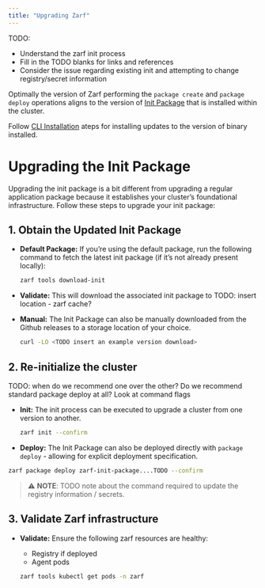 ```yaml
---
title: "Upgrading Zarf"
---
```


TODO:
- Understand the zarf init process
- Fill in the TODO blanks for links and references
- Consider the issue regarding existing init and attempting to change registry/secret information

Optimally the version of Zarf performing the `package create` and `package deploy` operations aligns to the version of [Init Package]() that is installed within the cluster. 

Follow [CLI Installation](../../getting-started/install) ateps for installing updates to the version of binary installed. 

# Upgrading the Init Package

Upgrading the init package is a bit different from upgrading a regular application package because it establishes your cluster’s foundational infrastructure. Follow these steps to upgrade your init package:

## 1. Obtain the Updated Init Package

- **Default Package:** If you’re using the default package, run the following command to fetch the latest init package (if it’s not already present locally):

  ```bash
  zarf tools download-init
  ```

- **Validate:** This will download the associated init package to TODO: insert location - zarf cache?

- **Manual:** The Init Package can also be manually downloaded from the Github releases to a storage location of your choice.

  ```bash
  curl -LO <TODO insert an example version download>
  ```

## 2. Re-initialize the cluster

TODO: when do we recommend one over the other? Do we recommend standard package deploy at all? Look at command flags

- **Init:** The init process can be executed to upgrade a cluster from one version to another.

  ```bash
  zarf init --confirm
  ```

- **Deploy:** The Init Package can also be deployed directly with `package deploy` - allowing for explicit deployment specification.

```bash
zarf package deploy zarf-init-package....TODO --confirm
```

> :warning: **NOTE**: TODO note about the command required to update the registry information / secrets. 

## 3. Validate Zarf infrastructure

- **Validate:** Ensure the following zarf resources are healthy:
  - Registry if deployed
  - Agent pods

  ```bash
  zarf tools kubectl get pods -n zarf
  ```

